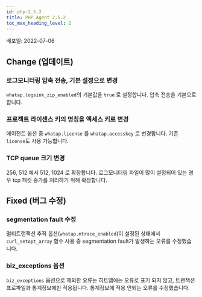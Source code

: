 ```yaml
---
id: php-2.5.2
title: PHP Agent 2.5.2
toc_max_heading_level: 2
---
```



배포일: 2022-07-06

## Change (업데이트)

### 로그모니터링 압축 전송, 기본 설정으로 변경

`whatap.logsink_zip_enabled`의 기본값을 `true` 로 설정합니다. 압축 전송을 기본으로 합니다. 

### 프로젝트 라이센스 키의 명칭을 엑세스 키로 변경

에이전트 옵션 중 `whatap.license` 를 `whatap.accesskey` 로 변경합니다. 기존 `license`도 사용 가능합니다.

### TCP queue 크기 변경

256, 512 에서 512, 1024 로 확장합니다. 로그모니터링 파일이 많이 설정되어 있는 경우 tcp 패킷 증가를 처리하기 위해 확장합니다. 

## Fixed (버그 수정)

### segmentation fault 수정

멀티트랜잭션 추적 옵션(`whatap.mtrace_enabled`)이 설정된 상태에서 `curl_setopt_array` 함수 사용 중 segmentation fault가 발생하는 오류를 수정했습니다. 
 

### biz_exceptions 옵션

`biz_exceptions` 옵션으로 제외한 오류는 히트맵에는 오류로 표기 되지 않고, 트랜잭션 프로파일과 통계정보에만 적용됩니다. 통계정보에 적용 안되는 오류를 수정했습니다. 